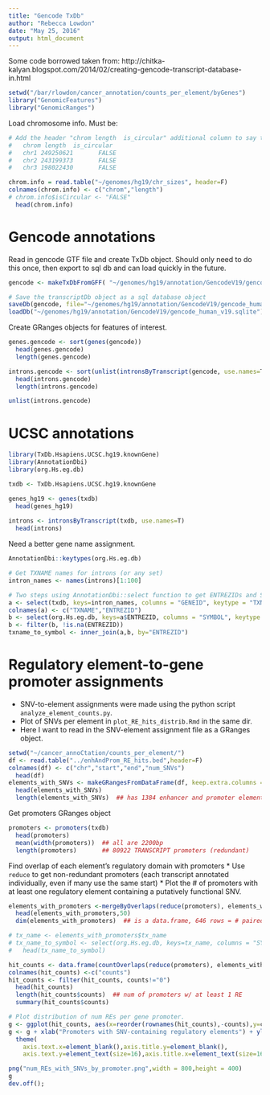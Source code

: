 ```yaml
---
title: "Gencode TxDb"
author: "Rebecca Lowdon"
date: "May 25, 2016"
output: html_document
---
```


Some code borrowed taken from: http://chitka-kalyan.blogspot.com/2014/02/creating-gencode-transcript-database-in.html

```r
setwd("/bar/rlowdon/cancer_annotation/counts_per_element/byGenes")
library("GenomicFeatures")
library("GenomicRanges")
```


Load chromosome info. Must be:
```r
# Add the header "chrom length  is_circular" additional column to say that none of the chromosomes are circular.
#   chrom length  is_circular
#   chr1 249250621       FALSE
#   chr2 243199373       FALSE
#   chr3 198022430       FALSE
```

```r
chrom.info = read.table("~/genomes/hg19/chr_sizes", header=F)
colnames(chrom.info) <- c("chrom","length")
# chrom.info$isCircular <- "FALSE"
  head(chrom.info)
```

# Gencode annotations
Read in gencode GTF file and create TxDb object. Should only need to do this once, then export to sql db and can load quickly in the future.

```r
gencode <- makeTxDbFromGFF( "~/genomes/hg19/annotation/GencodeV19/gencode.v19.annotation.gtf", format="gtf", chrominfo = chrom.info, organism = "Homo sapiens", dataSource=paste("ftp://ftp.sanger.ac.uk/pub/gencode/Gencode_human/release_19/gencode.v19.annotation.gtf.gz"))

# Save the transcriptDb object as a sql database object
saveDb(gencode, file="~/genomes/hg19/annotation/GencodeV19/gencode_human_v19.sqlite")
loadDb("~/genomes/hg19/annotation/GencodeV19/gencode_human_v19.sqlite")
```

Create GRanges objects for features of interest.

```r
genes.gencode <- sort(genes(gencode))
  head(genes.gencode)
  length(genes.gencode)

introns.gencode <- sort(unlist(intronsByTranscript(gencode, use.names=T)))
  head(introns.gencode)
  length(introns.gencode)

unlist(introns.gencode)

```


# UCSC annotations

```r
library(TxDb.Hsapiens.UCSC.hg19.knownGene)
library(AnnotationDbi)
library(org.Hs.eg.db)

txdb <- TxDb.Hsapiens.UCSC.hg19.knownGene

genes_hg19 <- genes(txdb)
  head(genes_hg19)
  
introns <- intronsByTranscript(txdb, use.names=T)
  head(introns)

```

Need a better gene name assignment.

```r
AnnotationDbi::keytypes(org.Hs.eg.db)

# Get TXNAME names for introns (or any set)  
intron_names <- names(introns)[1:100]

# Two steps using AnnotationDbi::select function to get ENTREZIDs and SYMBOLs
a <- select(txdb, keys=intron_names, columns = "GENEID", keytype = "TXNAME")
colnames(a) <- c("TXNAME","ENTREZID")
b <- select(org.Hs.eg.db, keys=a$ENTREZID, columns = "SYMBOL", keytype = "ENTREZID")
b <- filter(b, !is.na(ENTREZID))
txname_to_symbol <- inner_join(a,b, by="ENTREZID")

```

# Regulatory element-to-gene promoter assignments
* SNV-to-element assignments were made using the python script `analyze_element_counts.py`.
* Plot of SNVs per element in `plot_RE_hits_distrib.Rmd` in the same dir.
* Here I want to read in the SNV-element assignment file as a GRanges object.

```r
setwd("~/cancer_annoCtation/counts_per_element/")
df <- read.table("../enhAndProm_RE_hits.bed",header=F)
colnames(df) <- c("chr","start","end","num_SNVs")
  head(df)
elements_with_SNVs <- makeGRangesFromDataFrame(df, keep.extra.columns = T)
  head(elements_with_SNVs)
  length(elements_with_SNVs)  ## has 1384 enhancer and promoter elements
```

Get promoters GRanges object

```r
promoters <- promoters(txdb)
  head(promoters)
  mean(width(promoters))  ## all are 2200bp
  length(promoters)       ## 80922 TRANSCRIPT promoters (redundant)
```

Find overlap of each element's regulatory domain with promoters
* Use `reduce` to get non-redundant promoters (each transcript annotated individually, even if many use the same start)
* Plot the # of promoters with at least one regulatory element containing a putatively functional SNV.

```r
elements_with_promoters <-mergeByOverlaps(reduce(promoters), elements_with_SNVs, maxgap=3500, select="all", ignore.strand=T) 
  head(elements_with_promoters,50)
  dim(elements_with_promoters)  ## is a data.frame, 646 rows = # paired RE-TRANSCRIPT promoters

# tx_name <- elements_with_promoters$tx_name 
# tx_name_to_symbol <- select(org.Hs.eg.db, keys=tx_name, columns = "SYMBOL", keytype = "UCSCKG")
#   head(tx_name_to_symbol)

hit_counts <- data.frame(countOverlaps(reduce(promoters), elements_with_SNVs, maxgap=3500, type = "any", ignore.strand=T), stringsAsFactors = F)
colnames(hit_counts) <-c("counts")
hit_counts <- filter(hit_counts, counts!="0")
  head(hit_counts)
  length(hit_counts$counts)  ## num of promoters w/ at least 1 RE
  summary(hit_counts$counts)

# Plot distribution of num REs per gene promoter.
g <- ggplot(hit_counts, aes(x=reorder(rownames(hit_counts),-counts),y=counts)) + geom_bar(stat="identity")
g <- g + xlab("Promoters with SNV-containing regulatory elements") + ylab("Noncoding somatic SNVs") + theme_classic() +
  theme(
    axis.text.x=element_blank(),axis.title.y=element_blank(),
    axis.text.y=element_text(size=16),axis.title.x=element_text(size=16) ) 

png("num_REs_with_SNVs_by_promoter.png",width = 800,height = 400)
g
dev.off();


```



